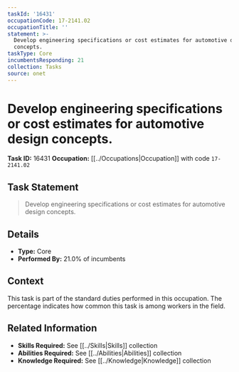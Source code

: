 ```yaml
---
taskId: '16431'
occupationCode: 17-2141.02
occupationTitle: ''
statement: >-
  Develop engineering specifications or cost estimates for automotive design
  concepts.
taskType: Core
incumbentsResponding: 21
collection: Tasks
source: onet
---
```

# Develop engineering specifications or cost estimates for automotive design concepts.

**Task ID:** 16431
**Occupation:** [[../Occupations|Occupation]] with code `17-2141.02`

## Task Statement

> Develop engineering specifications or cost estimates for automotive design concepts.

## Details

- **Type:** Core
- **Performed By:** 21.0% of incumbents

## Context

This task is part of the standard duties performed in this occupation. The percentage indicates how common this task is among workers in the field.

## Related Information

- **Skills Required:** See [[../Skills|Skills]] collection
- **Abilities Required:** See [[../Abilities|Abilities]] collection
- **Knowledge Required:** See [[../Knowledge|Knowledge]] collection
